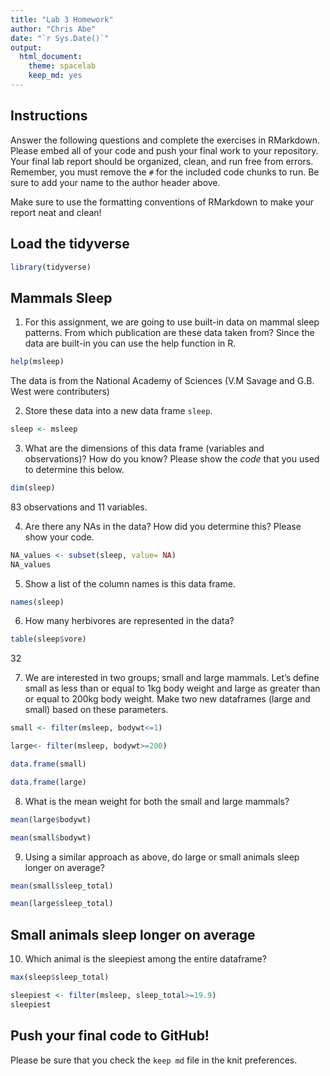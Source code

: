 ```yaml
---
title: "Lab 3 Homework"
author: "Chris Abe"
date: "`r Sys.Date()`"
output:
  html_document: 
    theme: spacelab
    keep_md: yes
---
```


## Instructions
Answer the following questions and complete the exercises in RMarkdown. Please embed all of your code and push your final work to your repository. Your final lab report should be organized, clean, and run free from errors. Remember, you must remove the `#` for the included code chunks to run. Be sure to add your name to the author header above.  

Make sure to use the formatting conventions of RMarkdown to make your report neat and clean!  

## Load the tidyverse
```r
library(tidyverse)
```

## Mammals Sleep
1. For this assignment, we are going to use built-in data on mammal sleep patterns. From which publication are these data taken from? Since the data are built-in you can use the help function in R.
```r
help(msleep)
```

The data is from the National Academy of Sciences (V.M Savage and G.B. West were contributers)

2. Store these data into a new data frame `sleep`.
```r
sleep <- msleep
```

3. What are the dimensions of this data frame (variables and observations)? How do you know? Please show the *code* that you used to determine this below.  

```r
dim(sleep) 
```
83 observations and 11 variables. 

4. Are there any NAs in the data? How did you determine this? Please show your code.  
```r
NA_values <- subset(sleep, value= NA)
NA_values 
```

5. Show a list of the column names is this data frame.
```r
names(sleep)
```

6. How many herbivores are represented in the data?  

```r
table(sleep$vore)
```
32

7. We are interested in two groups; small and large mammals. Let's define small as less than or equal to 1kg body weight and large as greater than or equal to 200kg body weight. Make two new dataframes (large and small) based on these parameters.
```r
small <- filter(msleep, bodywt<=1)
```
```r
large<- filter(msleep, bodywt>=200)
```
```r
data.frame(small)
```
```r
data.frame(large)
```


8. What is the mean weight for both the small and large mammals?
```r
mean(large$bodywt)
```
```r
mean(small$bodywt)
```



9. Using a similar approach as above, do large or small animals sleep longer on average?  
```r
mean(small$sleep_total)
```

```r
mean(large$sleep_total)
```
## Small animals sleep longer on average 

10. Which animal is the sleepiest among the entire dataframe?
```r
max(sleep$sleep_total)
```

```r
sleepiest <- filter(msleep, sleep_total>=19.9)
sleepiest
```

## Push your final code to GitHub!
Please be sure that you check the `keep md` file in the knit preferences.   